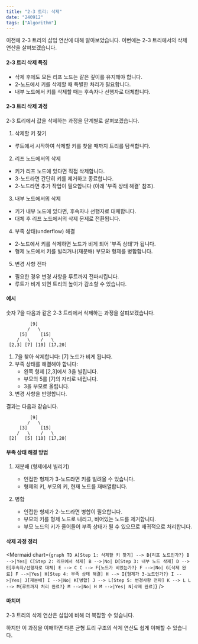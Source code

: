 ```yaml
---
title: "2-3 트리: 삭제"
date: "240912"
tags: ["Algorithm"]
---
```


이전에 2-3 트리의 삽입 연산에 대해 알아보았습니다. 이번에는 2-3 트리에서의 삭제 연산을 살펴보겠습니다.

#### 2-3 트리 삭제 특징

- 삭제 후에도 모든 리프 노드는 같은 깊이를 유지해야 합니다.
- 2-노드에서 키를 삭제할 때 특별한 처리가 필요합니다.
- 내부 노드에서 키를 삭제할 때는 후속자나 선행자로 대체합니다.

#### 2-3 트리 삭제 과정

2-3 트리에서 값을 삭제하는 과정을 단계별로 살펴보겠습니다.

1. 삭제할 키 찾기

- 루트에서 시작하여 삭제할 키를 찾을 때까지 트리를 탐색합니다.

2. 리프 노드에서의 삭제

- 키가 리프 노드에 있다면 직접 삭제합니다.
- 3-노드라면 간단히 키를 제거하고 종료합니다.
- 2-노드라면 추가 작업이 필요합니다 (아래 '부족 상태 해결' 참조).

3. 내부 노드에서의 삭제

- 키가 내부 노드에 있다면, 후속자나 선행자로 대체합니다.
- 대체 후 리프 노드에서의 삭제 문제로 전환됩니다.

4. 부족 상태(underflow) 해결

- 2-노드에서 키를 삭제하면 노드가 비게 되어 '부족 상태'가 됩니다.
- 형제 노드에서 키를 빌리거나(재분배) 부모와 형제를 병합합니다.

5. 변경 사항 전파

- 필요한 경우 변경 사항을 루트까지 전파시킵니다.
- 루트가 비게 되면 트리의 높이가 감소할 수 있습니다.

#### 예시

숫자 7을 다음과 같은 2-3 트리에서 삭제하는 과정을 살펴보겠습니다.

```
         [9]
        /   \
     [5]     [15]
    /   \    /   \
 [2,3] [7] [10] [17,20]
```

1. 7을 찾아 삭제합니다: [7] 노드가 비게 됩니다.
2. 부족 상태를 해결해야 합니다:
   - 왼쪽 형제 [2,3]에서 3을 빌립니다.
   - 부모의 5를 [7]의 자리로 내립니다.
   - 3을 부모로 올립니다.
3. 변경 사항을 반영합니다.

결과는 다음과 같습니다.

```
         [9]
        /   \
     [3]     [15]
    /   \    /   \
 [2]   [5] [10] [17,20]
```

#### 부족 상태 해결 방법

1. 재분배 (형제에서 빌리기)

   - 인접한 형제가 3-노드라면 키를 빌려올 수 있습니다.
   - 형제의 키, 부모의 키, 현재 노드를 재배열합니다.

2. 병합
   - 인접한 형제가 2-노드라면 병합이 필요합니다.
   - 부모의 키를 형제 노드로 내리고, 비어있는 노드를 제거합니다.
   - 부모 노드의 키가 줄어들어 부족 상태가 될 수 있으므로 재귀적으로 처리합니다.

#### 삭제 과정 정리

<Mermaid
  chart={`
graph TD
A[Step 1: 삭제할 키 찾기] --> B{리프 노드인가?}
B -->|Yes| C[Step 2: 리프에서 삭제]
B -->|No| D[Step 3: 내부 노드 삭제]
D --> E[후속자/선행자로 대체]
E --> C
C --> F{노드가 비었는가?}
F -->|No| G[삭제 완료]
F -->|Yes| H[Step 4: 부족 상태 해결]
H --> I{형제가 3-노드인가?}
I -->|Yes| J[재분배]
I -->|No| K[병합]
J --> L[Step 5: 변경사항 전파]
K --> L
L --> M{루트까지 처리 완료?}
M -->|No| H
M -->|Yes| N[삭제 완료]
`}
/>

#### 마치며

2-3 트리의 삭제 연산은 삽입에 비해 더 복잡할 수 있습니다.

하지만 이 과정을 이해하면 다른 균형 트리 구조의 삭제 연산도 쉽게 이해할 수 있습니다.
